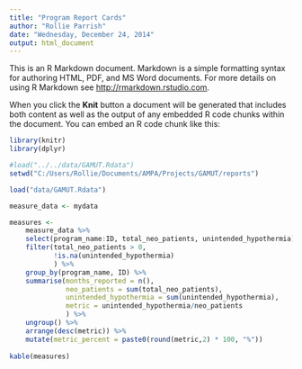 ```yaml
---
title: "Program Report Cards"
author: "Rollie Parrish"
date: "Wednesday, December 24, 2014"
output: html_document
---
```


This is an R Markdown document. Markdown is a simple formatting syntax for authoring HTML, PDF, and MS Word documents. For more details on using R Markdown see <http://rmarkdown.rstudio.com>.

When you click the **Knit** button a document will be generated that includes both content as well as the output of any embedded R code chunks within the document. You can embed an R code chunk like this:

```r
library(knitr) 
library(dplyr)

#load("../../data/GAMUT.Rdata")
setwd("C:/Users/Rollie/Documents/AMPA/Projects/GAMUT/reports")

load("data/GAMUT.Rdata")

```

```r
measure_data <- mydata 

measures <- 
    measure_data %>%
    select(program_name:ID, total_neo_patients, unintended_hypothermia) %>%
    filter(total_neo_patients > 0, 
           !is.na(unintended_hypothermia)
           ) %>%
    group_by(program_name, ID) %>%
    summarise(months_reported = n(), 
              neo_patients = sum(total_neo_patients), 
              unintended_hypothermia = sum(unintended_hypothermia), 
              metric = unintended_hypothermia/neo_patients
              ) %>%
    ungroup() %>%
    arrange(desc(metric)) %>%
    mutate(metric_percent = paste0(round(metric,2) * 100, "%"))
    
kable(measures)
    
```

